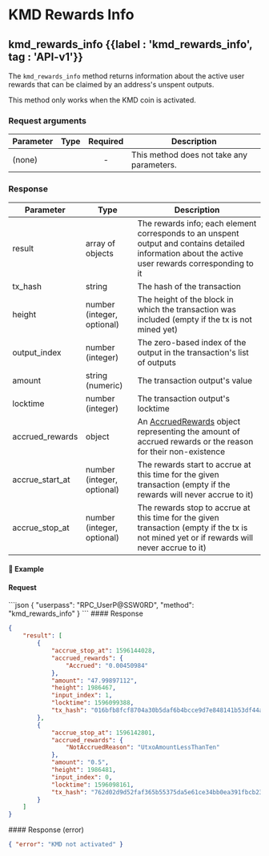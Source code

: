 
# KMD Rewards Info

## kmd\_rewards\_info {{label : 'kmd_rewards_info', tag : 'API-v1'}}

The `kmd_rewards_info` method returns information about the active user rewards that can be claimed by an address's unspent outputs.

<Note>
  This method only works when the KMD coin is activated.
</Note>

### Request arguments

| Parameter | Type | Required | Description                               |
| --------- | ---- | :------: | ----------------------------------------- |
| (none)    |      |     -    | This method does not take any parameters. |

### Response

| Parameter         | Type                       | Description                                                                                                                                                                       |
| ----------------- | -------------------------- | --------------------------------------------------------------------------------------------------------------------------------------------------------------------------------- |
| result            | array of objects           | The rewards info; each element corresponds to an unspent output and contains detailed information about the active user rewards corresponding to it                               |
| tx\_hash          | string                     | The hash of the transaction                                                                                                                                                       |
| height            | number (integer, optional) | The height of the block in which the transaction was included (empty if the tx is not mined yet)                                                                                  |
| output\_index     | number (integer)           | The zero-based index of the output in the transaction's list of outputs                                                                                                           |
| amount            | string (numeric)           | The transaction output's value                                                                                                                                                    |
| locktime          | number (integer)           | The transaction output's locktime                                                                                                                                                 |
| accrued\_rewards  | object                     | An [AccruedRewards](/komodo-defi-framework/api/common_structures/wallet/#accrued-rewards) object representing the amount of accrued rewards or the reason for their non-existence |
| accrue\_start\_at | number (integer, optional) | The rewards start to accrue at this time for the given transaction (empty if the rewards will never accrue to it)                                                                 |
| accrue\_stop\_at  | number (integer, optional) | The rewards stop to accrue at this time for the given transaction (empty if the tx is not mined yet or if rewards will never accrue to it)                                        |

#### 📌 Example

#### Request

<CodeGroup title="kmd_rewards_info" tag="POST" label="kmd_rewards_info" mm2MethodDecorate="true">
  ```json
  {
    "userpass": "RPC_UserP@SSW0RD",
    "method": "kmd_rewards_info"
  }
  ```
</CodeGroup>

<CollapsibleSection expandedText="Hide Response" collapsedText="Show Response">
  #### Response

  ```json
  {
      "result": [
          {
              "accrue_stop_at": 1596144028,
              "accrued_rewards": {
                  "Accrued": "0.00450984"
              },
              "amount": "47.99897112",
              "height": 1986467,
              "input_index": 1,
              "locktime": 1596099388,
              "tx_hash": "016bfb8fcf8704a30b5daf6b4bcce9d7e848141b53df44a5eae3db4279227401"
          },
          {
              "accrue_stop_at": 1596142801,
              "accrued_rewards": {
                  "NotAccruedReason": "UtxoAmountLessThanTen"
              },
              "amount": "0.5",
              "height": 1986481,
              "input_index": 0,
              "locktime": 1596098161,
              "tx_hash": "762d02d9d52faf365b55375da5e61ce34bb0ea391fbcb23e74b2adf8165f1bbb"
          }
      ]
  }
  ```
</CollapsibleSection>

<CollapsibleSection expandedText="Hide Error Response" collapsedText="Show Error Response">
  #### Response (error)

  ```json
  { "error": "KMD not activated" }
  ```
</CollapsibleSection>
